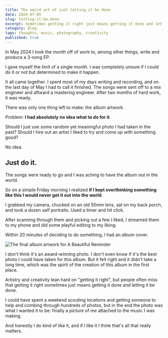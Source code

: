 ```yaml
---
title: The weird art of just letting it be done
date: 2024-07-05
slug: letting-it-be-done
excerpt: Sometimes getting it right just means getting it done and letting it be done.
category: Blog
tags: thoughts, music, photography, creativity
published: true
---
```


In May 2024 I took the month off of work to, among other things, write and produce a 3-song EP.

I gave myself the limit of a single month. I was completely unsure if I could do it or not but determined to make it happen.

It all came together. I spent most of my days writing and recording, and on the last day of May I had to call it finished. The songs were sent off to a mix engineer and aftward a mastering engineer. After two months of hard work, it was ready.

There was only one thing left to make: the album artwork.

Problem: **I had absolutely no idea what to do for it**. 

Should I just use some random yet meaningful photo I had taken in the past? Should I hire out an artist I liked to try and come up with something good?

No idea.

## Just do it.

The songs were ready to go and I was aching to have the album out in the world.

So on a simple Friday morning I realized **if I kept overthinking something like this I would never get it out into the world**.

I grabbed my camera, chucked on an old 50mm lens, sat on my back porch, and took a dozen self portraits. Used a timer and hit click.

After scanning through them and picking out a few I liked, I streamed them to my phone and did some playful editing to my liking.

Within 20 minutes of deciding to do something, I had an album cover.

![The final album artwork for A Beautiful Reminder](/images/2024/07/a-beautiful-reminder-cover.jpg "Album artwork for Season Cove's EP A Beautiful Reminder")

I don't think it's an award-winning photo. I don't even know if it's the best photo I could have taken for this album. But it felt right and it didn't take a long time, which was the spirit of the creation of this album in the first place.

Artistry and creativity lean hard on "getting it right", but people often miss that getting it right sometimes just means getting it done and letting it be done.

I could have spent a weekend scouting locations and getting someone to help and combing through hundreds of photos, but in the end the photo was what I wanted it to be: finally a picture of me attached to the music I was making.

And honestly I do kind of like it, and if _I_ like it I think that's all that really matters.
